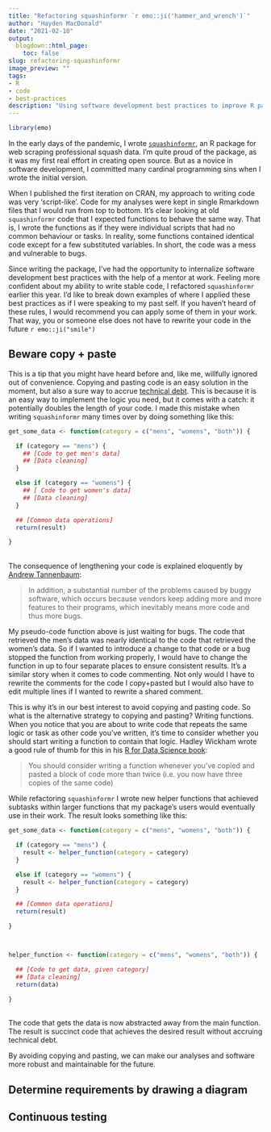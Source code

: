 ```yaml
---
title: "Refactoring squashinformr `r emo::ji('hammer_and_wrench')`"
author: "Hayden MacDonald"
date: "2021-02-10"
output:
  blogdown::html_page:
    toc: false
slug: refactoring-squashinformr
image_preview: ""
tags: 
- R
- code
- best-practices
description: "Using software development best practices to improve R package maintainability."
---
```


```r
library(emo)
```


In the early days of the pandemic, I wrote [`squashinformr`](/post/introducing-squashinformr){ target="_blank"}, an R package for web scraping professional squash data. I'm quite proud of the package, as it was my first real effort in creating open source. But as a novice in software development, I committed many cardinal programming sins when I wrote the initial version. 

When I published the first iteration on CRAN, my approach to writing code was very 'script-like'. Code for my analyses were kept in single Rmarkdown files that I would run from top to bottom. It's clear looking at old `squashinformr` code that I expected functions to behave the same way. That is, I wrote the functions as if they were individual scripts that had no common behaviour or tasks. In reality, some functions contained identical code except for a few substituted variables. In short, the code was a mess and vulnerable to bugs.

Since writing the package, I've had the opportunity to internalize software development best practices with the help of a mentor at work. Feeling more confident about my ability to write stable code, I refactored `squashinformr` earlier this year. I'd like to break down examples of where I applied these best practices as if I were speaking to my past self. If you haven't heard of these rules, I would recommend  you can apply some of them in your work. That way, you or someone else does not have to rewrite your code in the future `r emo::ji("smile")`
&nbsp;  

## Beware copy + paste

This is a tip that you might have heard before and, like me, willfully ignored out of convenience. Copying and pasting code is an easy solution in the moment, but also a sure way to accrue [technical debt](https://en.wikipedia.org/wiki/Technical_debt){ target="_blank" }. This is because it is an easy way to implement the logic you need, but it comes with a catch: it potentially doubles the length of your code. I made this mistake when writing `squashinformr` many times over by doing something like this: 

```r
get_some_data <- function(category = c("mens", "womens", "both")) {

  if (category == "mens") {
  	## [Code to get men's data]
  	## [Data cleaning]
  }

  else if (category == "womens") {
  	## [ Code to get women's data]
  	## [Data cleaning]
  }

  ## [Common data operations]
  return(result)

}
```
&nbsp;  
The consequence of lengthening your code is explained eloquently by [Andrew Tannenbaum](https://books.google.co.uk/books?id=Pd-z64SJRBAC&newbks=0&hl=en&source=newbks_fb&redir_esc=y){ target="_blank" }:

>In addition, a substantial number of the problems caused by buggy software, which occurs because vendors keep adding more and more features to their programs, which inevitably means more code and thus more bugs.

My pseudo-code function above is just waiting for bugs. The code that retrieved the men's data was nearly identical to the code that retrieved the women's data. So if I wanted to introduce a change to that code or a bug stopped the function from working properly, I would have to change the function in up to four separate places to ensure consistent results. It's a similar story when it comes to code commenting. Not only would I have to rewrite the comments for the code I copy+pasted but I would also have to edit multiple lines if I wanted to rewrite a shared comment.

This is why it's in our best interest to avoid copying and pasting code. So what is the alternative strategy to copying and pasting? Writing functions. When you notice that you are about to write code that repeats the same logic or task as other code you've written, it's time to consider whether you should start writing a function to contain that logic. Hadley Wickham wrote a good rule of thumb for this in his [R for Data Science book](https://r4ds.had.co.nz/functions.html){ target="_blank" }:

> You should consider writing a function whenever you've copied and pasted a block of code more than twice (i.e. you now have three copies of the same code)

While refactoring `squashinformr` I wrote new helper functions that achieved subtasks within larger functions that my package's users would eventually use in their work. The result looks something like this:

```r
get_some_data <- function(category = c("mens", "womens", "both")) {

  if (category == "mens") {
    result <- helper_function(category = category)
  }

  else if (category == "womens") {
    result <- helper_function(category = category)
  }

  ## [Common data operations]
  return(result)

}



helper_function <- function(category = c("mens", "womens", "both")) {

  ## [Code to get data, given category]
  ## [Data cleaning]
  return(data)

}
```
&nbsp;  
The code that gets the data is now abstracted away from the main function. The result is succinct code that achieves the desired result without accruing technical debt. 

By avoiding copying and pasting, we can make our analyses and software more robust and maintainable for the future.

## Determine requirements by drawing a diagram

## Continuous testing

